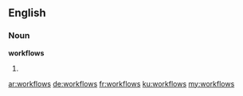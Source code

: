 ==English==

===Noun===
'''workflows'''

# {{plural of|workflow}}

[[ar:workflows]]
[[de:workflows]]
[[fr:workflows]]
[[ku:workflows]]
[[my:workflows]]